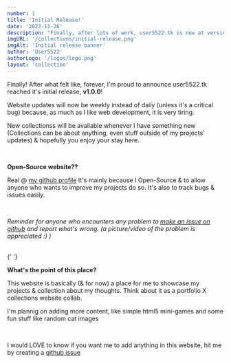```yaml
---
number: 1
title: 'Initial Release!'
date: '2022-11-26'
description: "Finally, after lots of work, user5522.tk is now at version 1.0.0. This collection talks about everything new and what's (probably) upcomming."
imgURL: '/collections/initial-release.png'
imgAlt: 'Initial release banner'
author: 'User5522'
authorLogo: '/logos/logo.png'
layout: 'collection'
---
```


<script>import Emoji from '$lib/components/emoji.svelte';</script>

Finally! After what felt like, forever, I'm proud to announce user5522.tk reached it's initial
release, **v1.0.0**!

Website updates will now be weekly instead of daily (unless it's a critical bug) because, as much
as I like web development, it is very tiring.

New collectionss will be available whenever I have something new (Collections can be about anything,
even stuff outside of my projects' updates) & hopefully you enjoy your stay here.

<br />

**Open-Source website??**

Real @ [my github profile](/github)
It's mainly because I <Emoji emoji="heart.svg" alt="red heart emoji" /> Open-Source & to allow anyone who wants to improve my projects do
so.
It's also to track bugs & issues easily.

<br />

_Reminder for anyone who encounters any problem to [make an issue on github](https://github.com/user5522/website/issues)
and report what's wrong. (a picture/video of the problem is appreciated :) )_

<br />{' '}

**What's the point of this place?**

This website is basically (& for now) a place for me to showcase my projects & collection about my
thoughts. Think about it as a portfolio X collections website collab.

I'm plannig on adding more content, like simple html5 mini-games and some fun stuff like random cat
images

<br />

I would LOVE to know if you want me to add anything in this website, hit me by creating a [github issue](https://github.com/user5522/website/issues)

